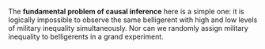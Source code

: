The **fundamental problem of causal inference** here is a simple one: it is logically impossible to observe the same belligerent with high and low levels of military inequality simultaneously. Nor can we randomly assign military inequality to belligerents in a grand experiment. 
